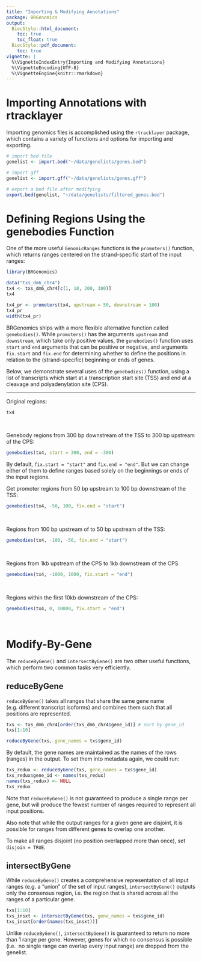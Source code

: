 ```yaml
---
title: "Importing & Modifying Annotations"
package: BRGenomics
output:
  BiocStyle::html_document:
    toc: true
    toc_float: true
  BiocStyle::pdf_document:
    toc: true
vignette: |
  %\VignetteIndexEntry{Importing and Modifying Annotations}
  %\VignetteEncoding{UTF-8}
  %\VignetteEngine{knitr::rmarkdown}
---
```


# Importing Annotations with rtracklayer

Importing genomics files is accomplished using the `rtracklayer` package, which 
contains a variety of functions and options for importing and exporting.

```r
# import bed file
genelist <- import.bed("~/data/genelists/genes.bed")

# import gff
genelist <- import.gff("~/data/genelists/genes.gff")

# export a bed file after modifying
export.bed(genelist, "~/data/genelists/filtered_genes.bed")
```

# Defining Regions Using the genebodies Function

One of the more useful `GenomicRanges` functions is the `promoters()` function, 
which returns ranges centered on the strand-specific start of the input ranges:

```r
library(BRGenomics)
```

```r
data("txs_dm6_chr4")
tx4 <- txs_dm6_chr4[c(1, 10, 200, 300)]
tx4
```

```r
tx4_pr <- promoters(tx4, upstream = 50, downstream = 100)
tx4_pr
width(tx4_pr)
```

BRGenomics ships with a more flexible alternative function called 
`genebodies()`. While `promoters()` has the arguments `upstream` and 
`downstream`, which take only positive values, the `genebodies()` function uses 
`start` and `end` arguments that can be positive or negative, and arguments 
`fix.start` and `fix.end` for determining whether to define the positions in 
relation to the (strand-specific) beginning or ends of genes.

Below, we demonstrate several uses of the `genebodies()` function, using a list 
of transcripts which start at a transcription start site (TSS) and end at a 
cleavage and polyadenylation site (CPS).

---

Original regions:

```r
tx4
```

\ 

Genebody regions from 300 bp downstream of the TSS to 300 bp upstream of the 
CPS:

```r
genebodies(tx4, start = 300, end = -300)
```

By default, `fix.start = "start"` and `fix.end = "end"`. But we can change 
either of them to define ranges based solely on the beginnings or ends of the
input regions.

Get promoter regions from 50 bp upstream to 100 bp downstream of the TSS:

```r
genebodies(tx4, -50, 100, fix.end = "start")
```

\ 

Regions from 100 bp upstream of to 50 bp upstream of the TSS:

```r
genebodies(tx4, -100, -50, fix.end = "start")
```

\ 

Regions from 1kb upstream of the CPS to 1kb downstream of the CPS

```r
genebodies(tx4, -1000, 1000, fix.start = "end")
```

\ 

Regions within the first 10kb downstream of the CPS:

```r
genebodies(tx4, 0, 10000, fix.start = "end")
```

\ 

# Modify-By-Gene

The `reduceByGene()` and `intersectByGene()` are two other useful functions, 
which perform two common tasks very efficiently.

## reduceByGene

`reduceByGene()` takes all ranges that share the same gene name (e.g. different
transcript isoforms) and combines them such that all positions are represented.

```r
txs <- txs_dm6_chr4[order(txs_dm6_chr4$gene_id)] # sort by gene_id
txs[1:10]
```

```r
reduceByGene(txs, gene_names = txs$gene_id)
```

By default, the gene names are maintained as the names of the rows (ranges) in
the output. To set them into metadata again, we could run:

```r
txs_redux <- reduceByGene(txs, gene_names = txs$gene_id)
txs_redux$gene_id <- names(txs_redux)
names(txs_redux) <- NULL
txs_redux
```

Note that `reduceByGene()` is not guaranteed to produce a single range per 
gene, but will produce the fewest number of ranges required to represent all 
input positions.

Also note that while the output ranges for a given gene are disjoint, it is 
possible for ranges from different genes to overlap one another.

To make all ranges disjoint (no position overlapped more than once), set
`disjoin = TRUE`.

## intersectByGene

While `reduceByGene()` creates a comprehensive representation of all input 
ranges (e.g. a "union" of the set of input ranges), `intersectByGene()` outputs 
only the consensus region, i.e. the region that is shared across all the ranges 
of a particular gene.

```r
txs[1:10]
txs_insxt <- intersectByGene(txs, gene_names = txs$gene_id)
txs_insxt[order(names(txs_insxt))]
```

Unlike `reduceByGene()`, `intersectByGene()` is guaranteed to return no more 
than 1 range per gene. However, genes for which no consensus is possible (i.e. 
no single range can overlap every input range) are dropped from the genelist.
